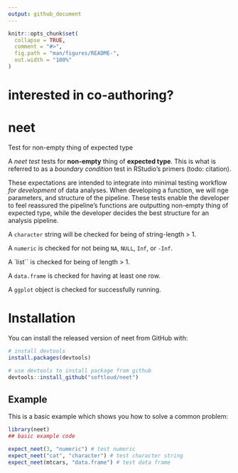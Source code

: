 ```yaml
---
output: github_document
---
```


<!-- README.md is generated from README.Rmd. Please edit that file -->

```r
knitr::opts_chunk$set(
  collapse = TRUE,
  comment = "#>",
  fig.path = "man/figures/README-",
  out.width = "100%"
)
```

# interested in co-authoring?



# neet

<!-- badges: start -->
<!-- badges: end -->

Test for non-empty thing of expected type

A *neet test* tests for **non-empty** thing of **expected type**. This
is what is referred to as a *boundary condition* test in RStudio's primers
(todo: citation).

These expectations are intended to integrate into minimal testing workflow
*for development* of data analyses. When developing a function, we will nge parameters, and structure of the pipeline. These tests
enable the developer to feel reassured the pipeline's functions are
outputting non-empty thing of expected type, while the developer decides the best structure for an analysis pipeline.

A `character` string will be checked for being of string-length > 1.

A `numeric` is checked for not being `NA`, `NULL`, `Inf`, or `-Inf`.

A `list`` is checked for being of length > 1.

A `data.frame` is checked for having at least one row.

A `ggplot` object is checked for successfully running.

# Installation

You can install the released version of neet from GitHub with:

``` r
# install devtools
install.packages(devtools) 

# use devtools to install package from github
devtools::install_github("softloud/neet")

```

## Example

This is a basic example which shows you how to solve a common problem:

```r
library(neet)
## basic example code

expect_neet(3, "numeric") # test numeric
expect_neet("cat", "character") # test character string
expect_neet(mtcars, "data.frame") # test data frame

 
```
